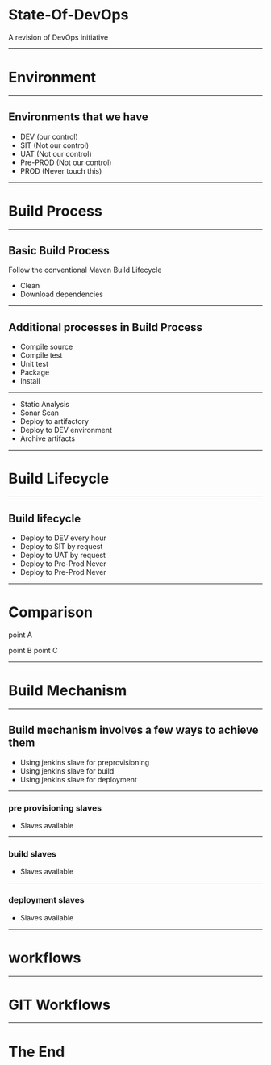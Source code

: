 
# State-Of-DevOps

A revision of DevOps initiative

---

# Environment

---

## Environments that we have

- DEV       (our control)
- SIT       (Not our control)
- UAT       (Not our control)
- Pre-PROD  (Not our control)
- PROD      (Never touch this)

---

# Build Process

---

## Basic Build Process

Follow the conventional Maven Build Lifecycle

- Clean
- Download dependencies

---

## Additional processes in Build Process
- Compile source
- Compile test
- Unit test
- Package
- Install

---


- Static Analysis
- Sonar Scan
- Deploy to artifactory
- Deploy to DEV environment
- Archive artifacts

---

# Build Lifecycle

---

## Build lifecycle
- Deploy to DEV every hour
- Deploy to SIT by request
- Deploy to UAT by request
- Deploy to Pre-Prod Never
- Deploy to Pre-Prod Never

---

# Comparison

<Split>

point A

point B
point C

</Split>

---

# Build Mechanism

---

## Build mechanism involves a few ways to achieve them
- Using jenkins slave for preprovisioning
- Using jenkins slave for build
- Using jenkins slave for deployment

---

### pre provisioning slaves
- Slaves available

---

### build slaves
- Slaves available

---

### deployment slaves
- Slaves available

---

# workflows

<Workflow src="[Jenkins]->[Artifactory]" />

---

# GIT Workflows

<Workflow src="[Start]->[Finish]" />

---

# The End
